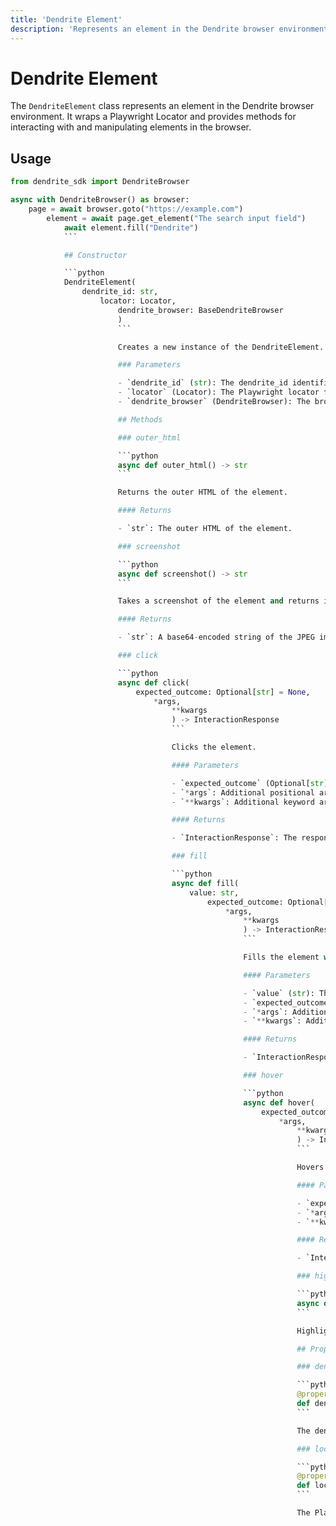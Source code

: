```yaml
---
title: 'Dendrite Element'
description: 'Represents an element in the Dendrite browser environment'
---
```


# Dendrite Element

The `DendriteElement` class represents an element in the Dendrite browser environment. It wraps a Playwright Locator and provides methods for interacting with and manipulating elements in the browser.

## Usage

```python
from dendrite_sdk import DendriteBrowser

async with DendriteBrowser() as browser:
    page = await browser.goto("https://example.com")
        element = await page.get_element("The search input field")
            await element.fill("Dendrite")
            ```

            ## Constructor

            ```python
            DendriteElement(
                dendrite_id: str,
                    locator: Locator,
                        dendrite_browser: BaseDendriteBrowser
                        )
                        ```

                        Creates a new instance of the DendriteElement.

                        ### Parameters

                        - `dendrite_id` (str): The dendrite_id identifier for this element.
                        - `locator` (Locator): The Playwright locator for this element.
                        - `dendrite_browser` (DendriteBrowser): The browser instance.

                        ## Methods

                        ### outer_html

                        ```python
                        async def outer_html() -> str
                        ```

                        Returns the outer HTML of the element.

                        #### Returns

                        - `str`: The outer HTML of the element.

                        ### screenshot

                        ```python
                        async def screenshot() -> str
                        ```

                        Takes a screenshot of the element and returns it as a base64-encoded string.

                        #### Returns

                        - `str`: A base64-encoded string of the JPEG image. Returns an empty string if the screenshot fails.

                        ### click

                        ```python
                        async def click(
                            expected_outcome: Optional[str] = None,
                                *args,
                                    **kwargs
                                    ) -> InteractionResponse
                                    ```

                                    Clicks the element.

                                    #### Parameters

                                    - `expected_outcome` (Optional[str]): The expected outcome of the click action.
                                    - `*args`: Additional positional arguments.
                                    - `**kwargs`: Additional keyword arguments.

                                    #### Returns

                                    - `InteractionResponse`: The response from the interaction.

                                    ### fill

                                    ```python
                                    async def fill(
                                        value: str,
                                            expected_outcome: Optional[str] = None,
                                                *args,
                                                    **kwargs
                                                    ) -> InteractionResponse
                                                    ```

                                                    Fills the element with a value.

                                                    #### Parameters

                                                    - `value` (str): The value to fill the element with.
                                                    - `expected_outcome` (Optional[str]): The expected outcome of the fill action.
                                                    - `*args`: Additional positional arguments.
                                                    - `**kwargs`: Additional keyword arguments.

                                                    #### Returns

                                                    - `InteractionResponse`: The response from the interaction.

                                                    ### hover

                                                    ```python
                                                    async def hover(
                                                        expected_outcome: Optional[str] = None,
                                                            *args,
                                                                **kwargs
                                                                ) -> InteractionResponse
                                                                ```

                                                                Hovers over the element.

                                                                #### Parameters

                                                                - `expected_outcome` (Optional[str]): The expected outcome of the hover action.
                                                                - `*args`: Additional positional arguments.
                                                                - `**kwargs`: Additional keyword arguments.

                                                                #### Returns

                                                                - `InteractionResponse`: The response from the interaction.

                                                                ### highlight

                                                                ```python
                                                                async def highlight()
                                                                ```

                                                                Highlights the element. This is a convenience method for debugging purposes.

                                                                ## Properties

                                                                ### dendrite_id

                                                                ```python
                                                                @property
                                                                def dendrite_id(self) -> str
                                                                ```

                                                                The dendrite_id identifier for this element.

                                                                ### locator

                                                                ```python
                                                                @property
                                                                def locator(self) -> Locator
                                                                ```

                                                                The Playwright locator for this element.